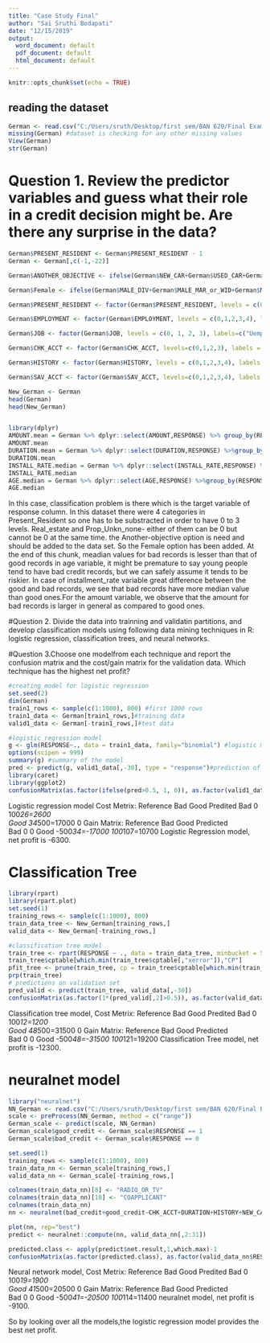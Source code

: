 ```yaml
---
title: "Case Study Final"
author: "Sai Sruthi Bodapati"
date: "12/15/2019"
output:
  word_document: default
  pdf_document: default
  html_document: default
---
```


```r
knitr::opts_chunk$set(echo = TRUE)
```

## reading the dataset
```r
German <- read.csv("C:/Users/sruth/Desktop/first sem/BAN 620/Final Exam/GermanCredit.csv")
missing(German) #dataset is checking for any other missing values
View(German)
str(German)
```

# Question 1. Review the predictor variables and guess what their role in a credit decision might be. Are there any surprise in the data?

```r
German$PRESENT_RESIDENT <- German$PRESENT_RESIDENT - 1
German <- German[,c(-1,-22)]

German$ANOTHER_OBJECTIVE <- ifelse(German$NEW_CAR+German$USED_CAR+German$FURNITURE+German$RADIO.TV+German$EDUCATION+German$RETRAINING==0, 1, 0)

German$Female <- ifelse(German$MALE_DIV+German$MALE_MAR_or_WID+German$MALE_SINGLE==0, 1, 0)

German$PRESENT_RESIDENT <- factor(German$PRESENT_RESIDENT, levels = c(0, 1, 2, 3), labels=c("<=1-year","1-2years","2-3years",">=3years"))

German$EMPLOYMENT <- factor(German$EMPLOYMENT, levels = c(0,1,2,3,4), labels = c("Unemployed", "1years","1-3years","4-6year",">=7years"))

German$JOB <- factor(German$JOB, levels = c(0, 1, 2, 3), labels=c("Uemployed","Unskilled-employee","Skilled-employee","highly qualified employee/self employed"))

German$CHK_ACCT <- factor(German$CHK_ACCT, levels=c(0,1,2,3), labels = c("<0DM","0-200DM","200DM","No_checking_Acct"))

German$HISTORY <- factor(German$HISTORY, levels = c(0,1,2,3,4), labels = c("No_Credits","Paid","Existing_Paid","Unpaid","Important_Acct"))

German$SAV_ACCT <- factor(German$SAV_ACCT, levels=c(0,1,2,3,4), labels = c("<100DM","101-500DM","501-1000DM","1000DM","No_Saving_Acct"))

New_German <- German
head(German)
head(New_German)


library(dplyr)
AMOUNT.mean = German %>% dplyr::select(AMOUNT,RESPONSE) %>% group_by(RESPONSE) %>% summarise(m =mean(AMOUNT))
AMOUNT.mean
DURATION.mean = German %>% dplyr::select(DURATION,RESPONSE) %>%group_by(RESPONSE) %>% summarise( m =mean(DURATION))
DURATION.mean
INSTALL_RATE.median = German %>% dplyr::select(INSTALL_RATE,RESPONSE) %>%group_by(RESPONSE) %>% summarise( m =median(INSTALL_RATE))
INSTALL_RATE.median
AGE.median = German %>% dplyr::select(AGE,RESPONSE) %>%group_by(RESPONSE) %>% summarise( m =median(AGE))
AGE.median

```
In this case, classification problem is there which is the target variable of response column. In this dataset there were 4 categories in Present_Resident so one has to be substracted in order to have 0 to 3 levels. Real_estate and Prop_Unkn_none- either of them can be 0 but cannot be 0 at the same time. the Another-objective option is need and should be added to the data set. So the Female option has been added.
At the end of this chunk, meadian values for bad records is lesser than that of good records in age variable, it might be premature to say young people tend to have bad credit records, but we can safely assume it tends to be riskier. In case of installment_rate variable great difference between the good and bad records, we see that bad records have more median value than good ones.For the amount variable, we observe that the amount for bad records is larger in general as compared to good ones.








#Question 2. Divide the data into trainning and validatin partitions, and develop classification models using following data mining techniques in R: logistic regression, classification trees, and neural networks.

#Question 3.Choose one modelfrom each technique and report the confusion matrix and the cost/gain matrix for the validation data. Which technique has the highest net profit?
```r
#creating model for logistic regression
set.seed(2)
dim(German)
train1_rows <- sample(c(1:1000), 800) #first 1000 rows
train1_data <- German[train1_rows,]#training data
valid1_data <- German[-train1_rows,]#test data

#logistic regression model
g <- glm(RESPONSE~., data = train1_data, family="binomial") #logistic model was created
options(scipen = 999)
summary(g) #summary of the model
pred <- predict(g, valid1_data[,-30], type = "response")#prediction of the model was done
library(caret)
library(ggplot2)
confusionMatrix(as.factor(ifelse(pred>0.5, 1, 0)), as.factor(valid1_data$RESPONSE))#confusion matrix was created

```
 Logistic regression model
 Cost Metrix:
             Reference
             Bad            Good
 Predited
 Bad         0              100*26=2600   
 Good     34*500=17000       0
 Gain Matrix:
             Reference
              Bad           Good
 Predicted    
 Bad          0             0
 Good      -500*34=-17000    100*107=10700
 Logistic Regression model, net profit is -6300.
 
 
 
# Classification Tree
```r
library(rpart) 
library(rpart.plot)
set.seed(1)
training_rows <- sample(c(1:1000), 800)
train_data_tree <- New_German[training_rows,]
valid_data <- New_German[-training_rows,]

#classification tree model
train_tree <- rpart(RESPONSE ~ ., data = train_data_tree, minbucket = 50, maxdepth = 10, model=TRUE, method = "class")
train_tree$cptable[which.min(train_tree$cptable[,"xerror"]),"CP"]
pfit_tree <- prune(train_tree, cp = train_tree$cptable[which.min(train_tree$cptable[,"xerror"]),"CP"])
prp(train_tree) 
# predictions on validation set 
pred_valid <- predict(train_tree, valid_data[,-30])
confusionMatrix(as.factor(1*(pred_valid[,2]>0.5)), as.factor(valid_data$RESPONSE), positive = "1")

```
 Classification tree model,
 Cost Metrix:
              Reference
             Bad            Good
 Predited
 Bad         0              100*12=1200   
 Good     48*500=31500       0
 Gain Matrix:
              Reference 
              Bad           Good
 Predicted    
 Bad          0             0
 Good      -500*48=-31500    100*121=19200
Classification Tree model, net profit is -12300.

# neuralnet model
```r
library("neuralnet")
NN_German <- read.csv("C:/Users/sruth/Desktop/first sem/BAN 620/Final Exam/GermanCredit.csv")
scale <- preProcess(NN_German, method = c("range"))
German_scale <- predict(scale, NN_German)
German_scale$good_credit <- German_scale$RESPONSE == 1
German_scale$bad_credit <- German_scale$RESPONSE == 0

set.seed(1)
training_rows <- sample(c(1:1000), 800)
train_data_nn <- German_scale[training_rows,]
valid_data_nn <- German_scale[-training_rows,]

colnames(train_data_nn)[8] <- "RADIO_OR_TV"
colnames(train_data_nn)[18] <- "COAPPLICANT" 
colnames(train_data_nn)
nn <- neuralnet(bad_credit+good_credit~CHK_ACCT+DURATION+HISTORY+NEW_CAR+USED_CAR+FURNITURE+RADIO_OR_TV+EDUCATION+RETRAINING+AMOUNT+SAV_ACCT+EMPLOYMENT+INSTALL_RATE+MALE_DIV+MALE_SINGLE+MALE_MAR_or_WID+COAPPLICANT+GUARANTOR+PRESENT_RESIDENT+REAL_ESTATE+PROP_UNKN_NONE+AGE+OTHER_INSTALL+RENT+OWN_RES+NUM_CREDITS+JOB+NUM_DEPENDENTS+TELEPHONE+FOREIGN, data = train_data_nn, linear.output = F, hidden = 3)

plot(nn, rep="best")
predict <- neuralnet::compute(nn, valid_data_nn[,2:31])

predicted.class <- apply(predict$net.result,1,which.max)-1
confusionMatrix(as.factor(predicted.class), as.factor(valid_data_nn$RESPONSE))

```
 Neural network model,
Cost Metrix:
              Reference
             Bad            Good
 Predited
 Bad         0              100*19=1900   
 Good     41*500=20500       0
 Gain Matrix:
             Reference
              Bad           Good
 Predicted    
 Bad          0             0
 Good      -500*41=-20500   100*114=11400
 neuralnet model, net profit is -9100.

 So by looking over all the models,the logistic regression model provides the best net profit.